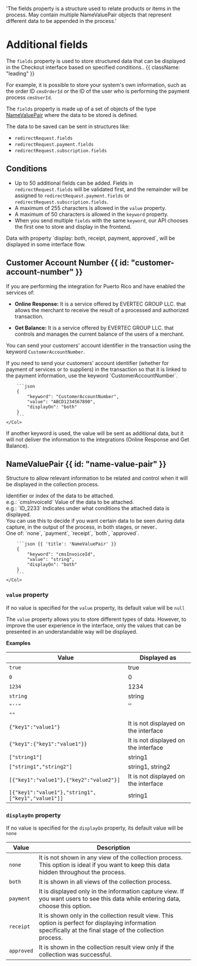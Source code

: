    'The fields property is a structure used to relate products or items in the process. May contain multiple NameValuePair objects that represent different data to be appended in the process.'

# Additional fields

The `fields` property is used to store structured data that can be displayed in the Checkout interface based on specified conditions.. {{ className: "leading" }}

For example, it is possible to store your system's own information, such as the order ID `cmsOrderId` or the ID of the user who is performing the payment process `cmsUserId`.

The `fields` property is made up of a set of objects of the type [NameValuePair](#name-value-pair) where the data to be stored is defined.

The data to be saved can be sent in structures like:

- `redirectRequest.fields`
- `redirectRequest.payment.fields`
- `redirectRequest.subscription.fields`

## Conditions

- Up to 50 additional fields can be added. Fields in `redirectRequest.fields` will be validated first, and the remainder will be assigned to `redirectRequest.payment.fields` or `redirectRequest.subscription.fields`.
- A maximum of 255 characters is allowed in the `value` property.
- A maximum of 50 characters is allowed in the `keyword` property.
- When you send multiple `fields` with the same `keyword`, our API chooses the first one to store and display in the frontend.

<Note>
Data with property `display: both, receipt, payment, approved`, will be displayed in some interface flow.
</Note>

## Customer Account Number {{ id: "customer-account-number" }}

If you are performing the integration for Puerto Rico and have enabled the services of:

- **Online Response:** It is a service offered by EVERTEC GROUP LLC. that allows the merchant to receive the result of a processed and authorized transaction.

- **Get Balance:** It is a service offered by EVERTEC GROUP LLC. that controls and manages the current balance of the users of a merchant.

You can send your customers' account identifier in the transaction using the keyword `CustomerAccountNumber`.

<Row>
    <Col>
        If you need to send your customers' account identifier (whether for payment of services or to suppliers) in the transaction so that it is linked to the payment information, use the keyword `CustomerAccountNumber`.
    </Col>
    <Col sticky>

        ```json
        {
            "keyword": "CustomerAccountNumber",
            "value": "ABCD1234567890",
            "displayOn": "both"
        }
        ```
    </Col>
</Row>

<Note>
    If another keyword is used, the value will be sent as additional data, but it will not deliver the information to the integrations (Online Response and Get Balance).
</Note>

## NameValuePair {{ id: "name-value-pair" }}

Structure to allow relevant information to be related and control when it will be displayed in the collection process.

<Row>
    <Col>
        <Properties>
            <Property name="keyword" type="string" isRequired={true}>
                Identifier or index of the data to be attached.<br/>
                e.g.: `cmsInvoiceId`
            </Property>
            <Property name="value" type="string|object|array|boolean|number" isRequired={false}>
                Value of the data to be attached.<br/>
                e.g.: `ID_2233`
            </Property>
            <Property name="displayOn" type="string" isRequired={false}>
                Indicates under what conditions the attached data is displayed.<br/>
                You can use this to decide if you want certain data to be seen during data capture, in the output of the process, in both stages, or never..<br/>
                One of: `none`, `payment`, `receipt`, `both`, `approved`.
            </Property>
        </Properties>
    </Col>
    <Col sticky>

        ```json {{ 'title': 'NameValuePair' }}
        {
            "keyword": "cmsInvoiceId",
            "value": "string",
            "displayOn": "both"
        }
        ```
    </Col>
</Row>

### `value` property

If no value is specified for the `value` property, its default value will be `null`

The `value` property allows you to store different types of data. However, to improve the user experience in the interface, only the values that can be presented in an understandable way will be displayed.

**Examples**

| Value                                             | Displayed as                 |
|---------------------------------------------------|------------------------------|
| `true`                                            | true                         |
| `0`                                               | 0                            |
| `1234`                                            | 1234                         |
| `string`                                          | string                       |
| `"''"`                                            | ''                           |
| `""`                                              |                              |
| `{"key1":"value1"}`                               | It is not displayed on the interface |
| `{"key1":{"key1":"value1"}}`                      | It is not displayed on the interface |
| `["string1"]`                                     | string1                      |
| `["string1","string2"]`                           | string1, string2             |
| `[{"key1":"value1"},{"key2":"value2"}]`           | It is not displayed on the interface |
| `[{"key1":"value1"},"string1",["key1","value1"]]` | string1                      |


### `displayOn` property

If no value is specified for the `displayOn` property, its default value will be `none`

| Value       | Description                                                                                                                                                          |
|-------------|----------------------------------------------------------------------------------------------------------------------------------------------------------------------|
| `none`      | It is not shown in any view of the collection process. This option is ideal if you want to keep this data hidden throughout the process.                             |
| `both`      | It is shown in all views of the collection process.                                                                                                                  |
| `payment`   | It is displayed only in the information capture view. If you want users to see this data while entering data, choose this option.                                    |
| `receipt`   | It is shown only in the collection result view. This option is perfect for displaying information specifically at the final stage of the collection process.         |
| `approved`  | It is shown in the collection result view only if the collection was successful.                                                                                     |
